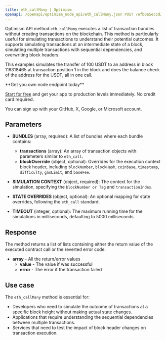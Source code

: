 ---
title: eth_callMany | Optimism
openapi: /openapi/optimism_node_api/eth_callMany.json POST /efb0a5eccd2caa5135eb54eba6f7f300
---

Optimism API method `eth_callMany` executes a list of transaction bundles without creating transactions on the blockchain. This method is particularly useful for simulating transactions to understand their potential outcomes. It supports simulating transactions at an intermediate state of a block, simulating multiple transactions with sequential dependencies, and overwriting block headers.

This examples simulates the transfer of 100 USDT to an address in block 116318465 at transaction position 1 in the block and does the balance check of the address for the USDT, all in one call.

<Check>
**Get you own node endpoint today**

[Start for free](https://console.chainstack.com/) and get your app to production levels immediately. No credit card required.

You can sign up with your GitHub, X, Google, or Microsoft account.
</Check>


## Parameters

* **BUNDLES** (array, required): A list of bundles where each bundle contains:

  + **transactions** (array): An array of transaction objects with parameters similar to `eth_call`.
  + **blockOverride** (object, optional): Overrides for the execution context block header, including `blockNumber`, `blockHash`, `coinbase`, `timestamp`, `difficulty`, `gasLimit`, and `baseFee`.
* **SIMULATION CONTEXT** (object, required): The context for the simulation, specifying the `blockNumber or Tag` and `transactionIndex`.
* **STATE OVERRIDES** (object, optional): An optional mapping for state overrides, following the `eth_call` standard.
* **TIMEOUT** (integer, optional): The maximum running time for the simulations in milliseconds, defaulting to 5000 milliseconds.

## Response

The method returns a list of lists containing either the return value of the executed contract call or the reverted error code.

* **array** - All the return/error values
  + **value** - The value if was successful
  + **error** - The error if the transaction failed

## Use case

The `eth_callMany` method is essential for:

* Developers who need to simulate the outcome of transactions at a specific block height without making actual state changes.
* Applications that require understanding the sequential dependencies between multiple transactions.
* Services that need to test the impact of block header changes on transaction execution.
